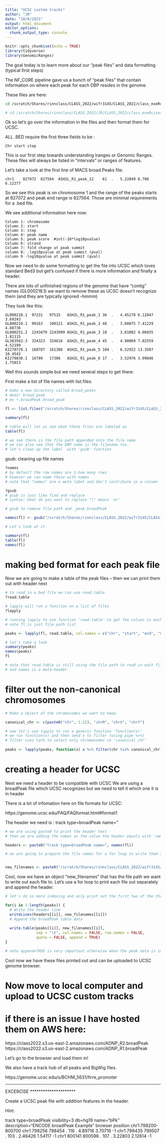 ```yaml
---
title: "UCSC custom tracks"
author: "JR"
date: "10/6/2021"
output: html_document
editor_options: 
  chunk_output_type: console
---
```


```r
knitr::opts_chunk$set(echo = TRUE)
library(tidyverse)
library(GenomicRanges)
```

The goal today is to learn more about our "peak files" and
data formatting (typical first steps)

The NF_CORE pipeline gave us a bunch of "peak files" that contain
information on where each peak for each DBP resides in the genome.

These files are here:

```bash

cd /scratch/Shares/rinnclass/CLASS_2022/wifr3145/CLASS_2022/class_exeRcises/analysis/06_nf_core_first_chip_Seq/data/results/bwa/mergedLibrary/macs/broadPeak/

# cd /scratch/Shares/rinnclass/CLASS_2022/JR/CLASS_2022/class_exeRcises/analysis/06_nf_core_first_chip_Seq/data/results/bwa/mergedLibrary/macs/broadPeak/


```

Ok so let's go over the information in the files and then format them for UCSC.

ALL .BED require the first three fields to be :

```
Chr start stop
```

This is our first step towards understanding Iranges or Genomic Ranges. 
These files will always be listed in "intervals" or ranges of features.

Let's take a look at the first line of MACS broad.Peaks file:

```
chr1	827072	827564	ASH2L_R1_peak_12	61	.	5.22849	8.708	6.12277
```

So we see this peak is on chromosome 1 and the range of the peaks starts at 
827072 and peak end range is 827564. Those are minimal requirements for a .bed file.

We see additional information here now:

```
Column 1: chromosome
Column 2: start
Column 3: stop
Column 4: peak name
Column 5: peak score  #int(-10*log10pvalue) 
Column 6: strand
Column 7: fold change at peak summit
column 8: -log10pvalue at peak summit (pval)
column 9 -log10qvalue at peak summit (qval)
```


Now we need to do some formatting to get the file into UCSC which loves standard Bed3
but get's confused if there is more information and finally a header.

There are lots of unfinished regions of the genome that have "contig" names (GL000218.1)
we want to remove these as UCSC doesn't recognize them (and they are typically ignored -hmmm)

They look like this:

```
GL000218.1	97231	97515	ASH2L_R1_peak_1	36	.	4.45278	6.12847	3.69243
GL000219.1	99163	100121	ASH2L_R1_peak_2	48	.	3.60875	7.41229	4.88736
GL000251.2	2243479	2243999	ASH2L_R1_peak_3	18	.	3.61082	4.06835	1.81115
GL383563.3	324323	324616	ASH2L_R1_peak_4	45	.	4.90069	7.02559	4.52199
KI270729.1	160787	161306	ASH2L_R1_peak_5	104	.	6.52922	13.3587	10.4542
KI270830.1	16789	17306	ASH2L_R1_peak_6	17	.	3.52976	3.99846	1.75013
```

Well this sounds simple but we need several steps to get there:

First make a list of file names with list.files. 
```r

# make a new directory called broad_peaks
# mkdir broad_peak
# mv *.broadPeak broad_peak

fl <- list.files("/scratch/Shares/rinnclass/CLASS_2022/wifr3145/CLASS_2022/class_exeRcises/analysis/07_run_chipseq/data/results/bwa/mergedLibrary/macs/broadPeak/broad_peak", full.names = T)

summary(fl)

# table will let us see what these files are labeled as
table(fl)

# we see there is the file path appended onto the file name
# we can also see that the DBP name is the filename too.
# let's clean up the label  with 'gsub' function

```

gsub: cleaning up file names 

```R

?names
# by default the row names are 1-how many rows
# however we can name these with names
# note that "names" are a meta label and don't contribute in a column

?gsub
# gsub is just like find and replace 
# syntax: what do you want to replace "|" means 'or'

# gsub to remove file path and _peak.broadPeak

names(fl) <- gsub("/scratch/Shares/rinnclass/CLASS_2022/wifr3145/CLASS_2022/class_exeRcises/analysis/07_run_chipseq/data/results/bwa/mergedLibrary/macs/broadPeak/broad_peak|_peaks.broadPeak", "", fl)

# Let's look at it 

summary(fl)
table(fl)
names(fl)
```

# making bed format for each peak file
Now we are going to make a table of the peak files -- 
then we can print them out with header next
```R

# to read in a bed file we can use read.table
?read.table

# lapply will run a function on a list of files
?lapply

# running lapply to use function 'read.table' to get the values in each peak file 
# note fl is just file path list

peaks <- lapply(fl, read.table, col.names = c("chr", "start", "end", "name", "score", "strand", "signal_value", "pval", "qval"))

# let's take a look
summary(peaks)
names(peaks)
fl

# note that read.table is still using the file path to read in each file 
# and names is a meta-header

```


# filter out the non-canonical chromosomes
```R

# Make a object of the chromosomes we want to keep.

canonical_chr <- c(paste0("chr", 1:22), "chrM", "chrX", "chrY")

# now let's use lapply to run a generic function 'function(x)'
# we run function(x) and then send x to filter (using pipe %>%)
# filter uses %in% to select only chromosomes in 'canonical_chr'
  
peaks <- lapply(peaks, function(x) x %>% filter(chr %in% canonical_chr))


```

# creating a header for UCSC

Next we need a header to be compatible with UCSC 
We are using a broadPeak file which UCSC recognizes
but we need to tell it which one it is in header

There is a lot of infomation here on file formats for UCSC:

https://genome.ucsc.edu/FAQ/FAQformat.html#format1

The header we need is : track type=broadPeak name="
```R

# we are using paste0 to print the header text
# then we are adding the names as the value the header equals with 'names' function

headers <- paste0("track type=broadPeak name=", names(fl))

# we are going to prepare the file names for a for loop to write them all out.


new_filenames <- paste0("/scratch/Shares/rinnclass/CLASS_2022/wifr3145/CLASS_2022/class_exeRcises/analysis/07_run_chipseq/data/results/bwa/mergedLibrary/macs/broadPeak/broad_peak", names(fl), ".broadPeak")

```

Cool, now we have an object "new_filenames" that has 
the file path we want to write out each file to.
Let's use a for loop to print each file out separately and append the header.
```R
# let's do so more indexing and only print out the first two of the three files.

for(i in 1:length(peaks)) {
  # Write the header line
  writeLines(headers[[i]], new_filenames[[i]])
  # Append the broadPeak table data
  
  write.table(peaks[[i]], new_filenames[[i]],
              sep = "\t", col.names = FALSE, row.names = FALSE,
              quote = FALSE, append = TRUE)
}

# note append=TRUE is very important otherwise when the peak data is imported it will overwrite header
```

Cool now we have these files printed out and can be uploaded to UCSC genome browser.

# Now move to local computer and upload to UCSC custom tracks

# if there is an issue I have hosted them on AWS here:

https://class2022.s3.us-east-2.amazonaws.com/ADNP_R2.broadPeak
https://class2022.s3.us-east-2.amazonaws.com/ADNP_R1.broadPeak

Let's go to the browser and load them in!

We also have a track hub of all peaks and BigWig files.

https://genome.ucsc.edu/s/BCHM_5631/firre_promoter

*********************
EXCERCISE
*********************

Create a UCSC peak file with addition features in the header.

Hint:

track type=broadPeak visibility=3 db=hg19 name="bPk" description="ENCODE broadPeak Example"
browser position chr1:798200-800700
chr1     798256 798454 .       116      .       4.89716 3.70716 -1
chr1     799435 799507 .       103      .       2.46426 1.54117 -1
chr1     800141 800596 .       107      .       3.22803 2.12614 -1
